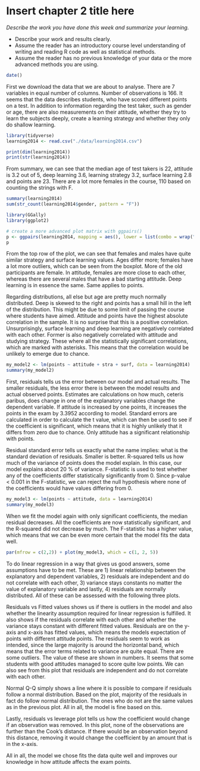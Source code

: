 # Insert chapter 2 title here

*Describe the work you have done this week and summarize your learning.*

- Describe your work and results clearly. 
- Assume the reader has an introductory course level understanding of writing and reading R code as well as statistical methods.
- Assume the reader has no previous knowledge of your data or the more advanced methods you are using.

```r
date()
```

First we download the data that we are about to analyse. There are 7 variables in equal number of columns. Number of observations is 166. It seems that the data describes students, who have scored different points on a test. In addition to information regarding the test taker, such as gender or age, there are also measurements on their attitude, whether they try to learn the subjects deeply, create a learning strategy and whether they only do shallow learning. 


```r
library(tidyverse)
learning2014 <- read.csv("./data/learning2014.csv")

print(dim(learning2014))
print(str(learning2014))

```
From summary, we can see that the median age of test takers is 22, attitude is 3.2 out of 5, deep learning 3.6, learning strategy 3.2, surface learning 2.8 and points are 23. There are a lot more females in the course, 110 based on counting the strings with F. 

```r
summary(learning2014)
sum(str_count(learning2014$gender, pattern = "F"))

library(GGally)
library(ggplot2)

# create a more advanced plot matrix with ggpairs()
p <- ggpairs(learning2014, mapping = aes(), lower = list(combo = wrap("facethist", bins = 20)))
p


```
From the top row of the plot, we can see that females and males have quite similar strategy and surface learning values. Ages differ more; females have a lot more outliers, which can be seen from the boxplot. More of the old participants are female. In attitude, females are more close to each other, whereas there are several males that have a bad starting attitude. Deep learning is in essence the same. Same applies to points.

Regarding distributions, all else but age are pretty much normally distributed. Deep is skewed to the right and points has a small hill in the left of the distribution. This might be due to some limit of passing the course where students have aimed. Attitude and points have the highest absolute correlation in the sample. It is no surprise that this is a positive correlation. Unsurprisingly, surface learning and deep learning are negatively correlated with each other. Former is also negatively correlated with attitude and studying strategy. These where all the statistically significant correlations, which are marked with asterisks. This means that the correlation would be unlikely to emerge due to chance.

```r

my_model2 <- lm(points ~ attitude + stra + surf, data = learning2014) 
summary(my_model2)

```
First, residuals tells us the error between our model and actual results. The smaller residuals, the less error there is between the model results and actual observed points. Estimates are calculations on how much, ceteris paribus, does change in one of the explanatory variables change the dependent variable. If attitude is increased by one points, it increases the points in the exam by 3.3952 according to model. Standard errors are calculated in order to calculate the t value, which can then be used to see if the coefficient is significant, which means that it is highly unlikely that it differs from zero due to chance. Only attitude has a significant relationship with points. 

Residual standard error tells us exactly what the name implies: what is the standard deviation of residuals. Smaller is better. R-squared tells us how much of the variance of points does the model explain. In this case, our model explains about 20 % of variance. F-statistic is used to test whether any of the coefficients differ statistically significantly from 0. Since p-value < 0.001 in the F-statistic, we can reject the null hypothesis where none of the coefficients would have values differing from 0. 

```r

my_model3 <- lm(points ~ attitude, data = learning2014) 
summary(my_model3)

```

When we fit the model again with only significant coefficients, the median residual decreases. All the coefficients are now statistically significant, and the R-squared did not decrease by much. The F-statistic has a higher value, which means that we can be even more certain that the model fits the data well. 


```r
par(mfrow = c(2,2)) + plot(my_model3, which = c(1, 2, 5))
```
To do linear regression in a way that gives us good answers, some assumptions have to be met. These are 1) linear relationship between the explanatory and dependent variables, 2) residuals are independent and do not correlate with each other, 3) variance stays constants no matter the value of explanatory variable and lastly, 4) residuals are normally distributed. All of these can be assessed with the following three plots. 

Residuals vs Fitted values shows us if there is outliers in the model and also whether the linearity assumption required for linear regression is fulfilled. It also shows if the residuals correlate with each other and whether the variance stays constant with different fitted values. Residuals are on the y-axis and x-axis has fitted values, which means the models expectation of points with different attitude points. The residuals seem to work as intended, since the large majority is around the horizontal band, which means that the error terms related to variance are quite equal. There are some outliers. The value of these are shown in numbers. It seems that some students with good attitudes managed to score quite low points. We can also see from this plot that residuals are independent and do not correlate with each other.

Normal Q-Q simply shows a line where it is possible to compare if residuals follow a normal distribution. Based on the plot, majority of the residuals in fact do follow normal distribution. The ones who do not are the same values as in the previous plot. All in all, the model is fine based on this. 

Lastly, residuals vs leverage plot tells us how the coefficient would change if an observation was removed. In this plot, none of the observations are further than the Cook's distance. If there would be an observation beyond this distance, removing it would change the coefficient by an amount that is in the x-axis. 

All in all, the model we chose fits the data quite well and improves our knowledge in how attitude affects the exam points. 











